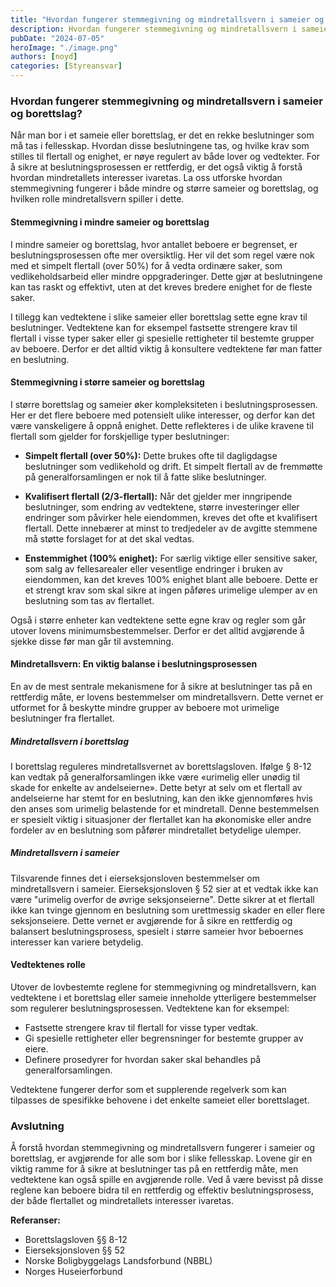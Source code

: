 ```yaml
---
title: "Hvordan fungerer stemmegivning og mindretallsvern i sameier og borettslag?"
description: Hvordan fungerer stemmegivning og mindretallsvern i sameier og borettslag, og hva må du vite for å sikre en rettferdig beslutningsprosess i ditt fellesskap?
pubDate: "2024-07-05"
heroImage: "./image.png"
authors: [noyd]
categories: [Styreansvar]
---
```


### Hvordan fungerer stemmegivning og mindretallsvern i sameier og borettslag?

Når man bor i et sameie eller borettslag, er det en rekke beslutninger som må tas i fellesskap. Hvordan disse beslutningene tas, og hvilke krav som stilles til flertall og enighet, er nøye regulert av både lover og vedtekter. For å sikre at beslutningsprosessen er rettferdig, er det også viktig å forstå hvordan mindretallets interesser ivaretas. La oss utforske hvordan stemmegivning fungerer i både mindre og større sameier og borettslag, og hvilken rolle mindretallsvern spiller i dette.

#### Stemmegivning i mindre sameier og borettslag

I mindre sameier og borettslag, hvor antallet beboere er begrenset, er beslutningsprosessen ofte mer oversiktlig. Her vil det som regel være nok med et simpelt flertall (over 50%) for å vedta ordinære saker, som vedlikeholdsarbeid eller mindre oppgraderinger. Dette gjør at beslutningene kan tas raskt og effektivt, uten at det kreves bredere enighet for de fleste saker.

I tillegg kan vedtektene i slike sameier eller borettslag sette egne krav til beslutninger. Vedtektene kan for eksempel fastsette strengere krav til flertall i visse typer saker eller gi spesielle rettigheter til bestemte grupper av beboere. Derfor er det alltid viktig å konsultere vedtektene før man fatter en beslutning.

#### Stemmegivning i større sameier og borettslag

I større borettslag og sameier øker kompleksiteten i beslutningsprosessen. Her er det flere beboere med potensielt ulike interesser, og derfor kan det være vanskeligere å oppnå enighet. Dette reflekteres i de ulike kravene til flertall som gjelder for forskjellige typer beslutninger:

- **Simpelt flertall (over 50%):** Dette brukes ofte til dagligdagse beslutninger som vedlikehold og drift. Et simpelt flertall av de fremmøtte på generalforsamlingen er nok til å fatte slike beslutninger.

- **Kvalifisert flertall (2/3-flertall):** Når det gjelder mer inngripende beslutninger, som endring av vedtektene, større investeringer eller endringer som påvirker hele eiendommen, kreves det ofte et kvalifisert flertall. Dette innebærer at minst to tredjedeler av de avgitte stemmene må støtte forslaget for at det skal vedtas.

- **Enstemmighet (100% enighet):** For særlig viktige eller sensitive saker, som salg av fellesarealer eller vesentlige endringer i bruken av eiendommen, kan det kreves 100% enighet blant alle beboere. Dette er et strengt krav som skal sikre at ingen påføres urimelige ulemper av en beslutning som tas av flertallet.

Også i større enheter kan vedtektene sette egne krav og regler som går utover lovens minimumsbestemmelser. Derfor er det alltid avgjørende å sjekke disse før man går til avstemning.

#### Mindretallsvern: En viktig balanse i beslutningsprosessen

En av de mest sentrale mekanismene for å sikre at beslutninger tas på en rettferdig måte, er lovens bestemmelser om mindretallsvern. Dette vernet er utformet for å beskytte mindre grupper av beboere mot urimelige beslutninger fra flertallet.

##### Mindretallsvern i borettslag

I borettslag reguleres mindretallsvernet av borettslagsloven. Ifølge § 8-12 kan vedtak på generalforsamlingen ikke være «urimelig eller unødig til skade for enkelte av andelseierne». Dette betyr at selv om et flertall av andelseierne har stemt for en beslutning, kan den ikke gjennomføres hvis den anses som urimelig belastende for et mindretall. Denne bestemmelsen er spesielt viktig i situasjoner der flertallet kan ha økonomiske eller andre fordeler av en beslutning som påfører mindretallet betydelige ulemper.

##### Mindretallsvern i sameier

Tilsvarende finnes det i eierseksjonsloven bestemmelser om mindretallsvern i sameier. Eierseksjonsloven § 52 sier at et vedtak ikke kan være "urimelig overfor de øvrige seksjonseierne". Dette sikrer at et flertall ikke kan tvinge gjennom en beslutning som urettmessig skader en eller flere seksjonseiere. Dette vernet er avgjørende for å sikre en rettferdig og balansert beslutningsprosess, spesielt i større sameier hvor beboernes interesser kan variere betydelig.

#### Vedtektenes rolle

Utover de lovbestemte reglene for stemmegivning og mindretallsvern, kan vedtektene i et borettslag eller sameie inneholde ytterligere bestemmelser som regulerer beslutningsprosessen. Vedtektene kan for eksempel:

- Fastsette strengere krav til flertall for visse typer vedtak.
- Gi spesielle rettigheter eller begrensninger for bestemte grupper av eiere.
- Definere prosedyrer for hvordan saker skal behandles på generalforsamlingen.

Vedtektene fungerer derfor som et supplerende regelverk som kan tilpasses de spesifikke behovene i det enkelte sameiet eller borettslaget.

### Avslutning

Å forstå hvordan stemmegivning og mindretallsvern fungerer i sameier og borettslag, er avgjørende for alle som bor i slike fellesskap. Lovene gir en viktig ramme for å sikre at beslutninger tas på en rettferdig måte, men vedtektene kan også spille en avgjørende rolle. Ved å være bevisst på disse reglene kan beboere bidra til en rettferdig og effektiv beslutningsprosess, der både flertallet og mindretallets interesser ivaretas.

**Referanser:**

- Borettslagsloven §§ 8-12
- Eierseksjonsloven §§ 52
- Norske Boligbyggelags Landsforbund (NBBL)
- Norges Huseierforbund
